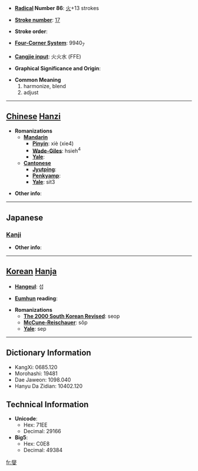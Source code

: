 * '''[[Wiktionary:Chinese radical index| Radical]] Number 86''': [[Wiktionary:Chinese radical index 火|火]]+13 strokes

* '''[[Wiktionary:Chinese total strokes index|Stroke number]]''': [[Wiktionary:Chinese total strokes index 17|17]]

* '''Stroke order''': 

* '''[[Wiktionary:Chinese four corner index|Four-Corner System]]''': 9940<sub>7</sub>

* '''[[Wiktionary:Chinese Cangjie index|Cangjie input]]''': 火火水 (FFE)

* '''Graphical Significance and Origin''': 

* '''Common Meaning'''
*#harmonize, blend
*# adjust


----

== [[Chinese]] [[Hanzi]] ==

* '''Romanizations'''
** '''[[Mandarin]]'''
*** '''[[Pinyin]]''': xiè (xie4)
*** '''[[Wade-Giles]]''': hsieh<sup>4</sup>
*** '''[[Yale]]''': 
** '''[[Cantonese]]'''
*** '''[[Jyutping]]''':
*** '''[[Penkyamp]]''': 
*** '''[[Yale]]''': sit3

* '''Other info''': 

----

==Japanese==
===[[Kanji]]===
{{kanji|on readings=[[しょう]] (shō)
|kun readings=[[やわらげる]] (yawarageru)
}}

* '''Other info''':  

----

== [[Korean]] [[Hanja]] ==

* '''[[Hangeul]]''': 섭

* '''[[Eumhun]] reading''': 

* '''Romanizations'''
** '''[[The 2000 South Korean Revised Romanization|The 2000 South Korean Revised]]''': seop
** '''[[McCune-Reischauer]]''': sŏp
** '''[[Yale]]''': sep

----

== Dictionary Information ==

* KangXi: 0685.120
* Morohashi: 19481
* Dae Jaweon: 1098.040
* Hanyu Da Zidian: 10402.120

== Technical Information ==

* '''Unicode''':
** Hex: 71EE
** Decimal: 29166
* '''Big5''':
** Hex: C0E8
** Decimal: 49384

[[fr:燮]]